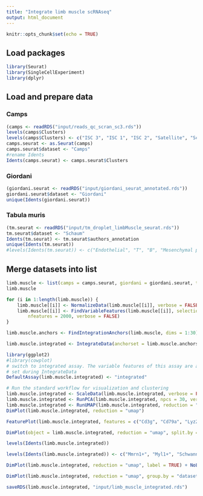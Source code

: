---
title: "Integrate limb muscle scRNAseq"
output: html_document
---

```{r setup, include=FALSE}
knitr::opts_chunk$set(echo = TRUE)
```

## Load packages
```{r}
library(Seurat)
library(SingleCellExperiment)
library(dplyr)
```

## Load and prepare data
### Camps
```{r}
(camps <- readRDS("input/reads_qc_scran_sc3.rds"))
levels(camps$Clusters)
levels(camps$Clusters) <- c("ISC 3", "ISC 1", "ISC 2", "Satellite", "Schwann", "Smooth muscle", "Fibroblast")
camps.seurat <- as.Seurat(camps)
camps.seurat$dataset <- "Camps"
#rename Idents
Idents(camps.seurat) <- camps.seurat$Clusters
```

### Giordani
```{r}
(giordani.seurat <- readRDS("input/giordani_seurat_annotated.rds"))
giordani.seurat$dataset <- "Giordani"
unique(Idents(giordani.seurat))
```

### Tabula muris
```{r}
(tm.seurat <- readRDS("input/tm_droplet_limbMuscle_seurat.rds"))
tm.seurat$dataset <- "Schaum"
Idents(tm.seurat) <- tm.seurat$authors_annotation
unique(Idents(tm.seurat))
#levels(Idents(tm.seurat)) <- c("Endothelial", "T", "B", "Mesenchymal progenitor", "Macrophage", "Satellite")
```

## Merge datasets into list
```{r}
limb.muscle <- list(camps = camps.seurat, giordani = giordani.seurat, tabula.muris = tm.seurat)
limb.muscle
```

```{r}
for (i in 1:length(limb.muscle)) {
    limb.muscle[[i]] <- NormalizeData(limb.muscle[[i]], verbose = FALSE)
    limb.muscle[[i]] <- FindVariableFeatures(limb.muscle[[i]], selection.method = "vst", 
        nfeatures = 2000, verbose = FALSE)
}
```

```{r}
limb.muscle.anchors <- FindIntegrationAnchors(limb.muscle, dims = 1:30)
```

```{r}
limb.muscle.integrated <- IntegrateData(anchorset = limb.muscle.anchors, dims = 1:30)
```

```{r}
library(ggplot2)
#library(cowplot)
# switch to integrated assay. The variable features of this assay are automatically
# set during IntegrateData
DefaultAssay(limb.muscle.integrated) <- "integrated"

# Run the standard workflow for visualization and clustering
limb.muscle.integrated <- ScaleData(limb.muscle.integrated, verbose = FALSE)
limb.muscle.integrated <- RunPCA(limb.muscle.integrated, npcs = 30, verbose = FALSE)
limb.muscle.integrated <- RunUMAP(limb.muscle.integrated, reduction = "pca", dims = 1:30)
DimPlot(limb.muscle.integrated, reduction = "umap")
```

```{r fig.height=8, fig.width=10}
FeaturePlot(limb.muscle.integrated, features = c("Cd3g", "Cd79a", "Lyz2", "Pecam1", "Myod1", "Pdgfra", "Plp1", "Myl9", "Thbs4", "Sfrp5", "Myl1", "Mmrn1"), reduction = "umap")
```

```{r fig.height=6, fig.width=15}
DimPlot(object = limb.muscle.integrated, reduction = "umap", split.by = "dataset", label = TRUE, ncol = 4, pt.size = 1) + NoLegend() + ggsave("output/integration/umap.splitByDataset.png", dpi = 300, height = 6, width = 14)
```


```{r}
levels(Idents(limb.muscle.integrated))
```

```{r}
levels(Idents(limb.muscle.integrated)) <- c("Mmrn1+", "Myl1+", "Schwann", "Sfrp5+", "Tenocyte", "SMMC", "B", "DC", "Endothelial", "ISC", "Tenocyte", "Schwann", "ISC", "ISC", "ISC", "Macrophage", "Monocyte", "Macrophage", "ISC", "Mmrn1+", "Monocyte", "Myl1+", "Satellite", "Schwann", "Sfrp5+", "SMMC", "SMMC", "T", "Tenocyte")
```

```{r}
DimPlot(limb.muscle.integrated, reduction = "umap", label = TRUE) + NoLegend() + ggsave("output/integration/umap.clusters.png", dpi = 300, width = 6, height = 6)
```

```{r}
DimPlot(limb.muscle.integrated, reduction = "umap", group.by = "dataset") + theme(legend.position = "top") + ggsave("output/integration/umap.groupByDataset.png", dpi = 300, height = 6, width = 6)
```

```{r}
saveRDS(limb.muscle.integrated, "input/limb_muscle_integrated.rds")
```

